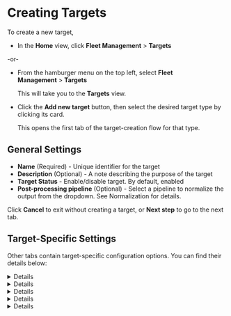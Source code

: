 # Creating Targets

To create a new target,

- In the **Home** view, click **Fleet Management**&nbsp;>&nbsp;**Targets**

-or-

- From the hamburger menu on the top left, select **Fleet Management**&nbsp;>&nbsp;**Targets**

  This will take you to the **Targets** view.

- Click the **Add new target** button, then select the desired target type by clicking its card.

  This opens the first tab of the target-creation flow for that type.

## General Settings

- **Name** (Required) - Unique identifier for the target
- **Description** (Optional) - A note describing the purpose of the target
- **Target Status** - Enable/disable target. By default, enabled
- **Post-processing pipeline** (Optional) - Select a pipeline to normalize the output from the dropdown. See <Topic id="normalization">Normalization</Topic> for details.

Click **Cancel** to exit without creating a target, or **Next step** to go to the next tab.

## Target-Specific Settings

Other tabs contain target-specific configuration options. You can find their details below:

<Details summary="Console">

The Console target writes log messages to standard output and supports field normalization to various logging standards.

<Tabs>
  <TabItem value="console-properties" label="Console Properties">
    - **Format** - Data normalization format (ECS, CIM, ASIM, LEEF, etc.)
  </TabItem>
</Tabs>

For complete configuration details, see <Topic id="targets-console">**this chapter**</Topic>.
</Details>

<Details summary="File">

The File target writes log messages to destination files and supports field normalization to various logging standards.

<Tabs>
  <TabItem value="file-properties" label="File Properties">
    - **Location** (Optional) - File output directory
    - **File name** (Optional) - File name template. By default, `vmetric.{{.Timestamp}}.{{.Extension}}` 
    - **Type** (Optional) - File format. By default, `json`
    - **Compression** (Optional) - Compression algorithm. By default, `zstd`
    - **Schema** - Data schema for Avro/OCF/Parquet formats
    - **No Buffer** - Toggle to enable/disable buffering. By default, disabled
    - **Format** - Field normalization format (ECS, CIM, ASIM, LEEF, etc.)
  </TabItem>
</Tabs>

For complete configuration details, see <Topic id="targets-console">**this chapter**</Topic>.
</Details>

<Details summary="Microsoft Sentinel">

The **Microsoft Sentinel** target ingests log messages into workspace tables using Data Collection Rules (DCRs) with automatic table selection and field normalization.

<Tabs>
  <TabItem value="azure-properties" label="Azure Properties" default>
    ### Authentication

    - **Managed Identity for Azure** (Conditional) - Enable/disable toggle. If disabled, the user has to specify the following:

    - **Tenant ID** - The unique identifier for your **Azure Active Directory** tenant that contains the Microsoft Sentinel workspace.
    - **Client ID** -  The application (client) identifier for the **Azure AD** app registration used to authenticate with **Microsoft Sentinel** APIs.
    - **Client secret** - The secret key or password for the registered application that provides secure authentication to access Microsoft Sentinel resources.

    Click **Back** to return to the previous step, or **Next step** to go to the final tab.
  </TabItem>

  <TabItem value="stream-properties" label="Stream Properties">
    ### Target Stream Properties

    - **Endpoint** - The Data Collection Rule endpoint URL where log data is sent for processing and routing within **Microsoft Sentinel**
    - **Streams** (Optional) - Dropdown for selecting whether data collection rule streams are automatically detected from incoming data (_Auto_) or manually specified in the configuration (_Manual_)
    - **Buffer Size** (Optional) - Buffer size in bytes. By default, 1 MB
    - **Keep phantom fields** - Toggle for preserving fields that exist in the data but are not explicitly defined in the target schema or mapping configuration. By default, disabled
    - **Drop unknown stream events** - Toggle. By default, disabled
    - **Cache timeout** (Optional) - Stream cache timeout in seconds. By default, 300
    - **Format** (Optional) - Dropdown for field normalization format for the forwarded data. By default, _ASIM_.
  </TabItem>
</Tabs>

Click **Add target** to complete the target creation process.

You are taken back to the list of **Sentinel** targets, notified that the target is created, and you can see the target added to the table.

For complete configuration details, see <Topic id="targets-microsoft-sentinel">**this chapter**</Topic>.
</Details>

<Details summary="Azure Blob Storage">
<Tabs>
  <TabItem value="azure-properties" label="Azure Properties" default>
  ### Authentication

  - **Managed Identity for Azure** - Toggle to enable/disable Azure managed identity. If disabled
    - **Tenant ID** - Azure tenant ID required to be used if managed identity is disabled
    - **Client ID** - Azure client ID required to be used if managed identity is disabled
    - **Client Secret** - Azure client secret required to be used if managed identity is disabled

  ### Azure Properties

  - **Account** - Azure storage account name
  - **Container** (Optional) - Blob container name. By default, `vmetric`

  ### Connection
  
  - **Connection configuration** - Toggle to enable/disable connection settings. When enabled:
    - **Max retry** (Optional) - Maximum number of upload retries. By default, `5`
    - **Retry interval** (Optional) - Base interval between retries in seconds. By default, `10`
    - **Timeout** (Optional) - Connection timeout in seconds. By default, `10`
    - **Max size** (Optional) - Maximum file size in bytes. By default, `0`
  </TabItem>
  <TabItem value="file-properties" label="File Properties">
  ### File Properties

  - **File name** (Optional) - File name template. By default, `vmetric.{{.Timestamp}}.{{.Extension}}`
  - **Type** (Optional) - File format. By default, `json`
  - **Compression** (Optional) - Compression algorithm. Available option: `zstd`
  - **Schema** (Optional) - Data schema for Avro/OCF/Parquet formats
  - **No Buffer** - Toggle to enable/disable unbuffered upload
  - **Format** (Optional) - Field normalization format (e.g., `ECS`, `CIM`, `ASIM`)
  </TabItem>
</Tabs>

For complete configuration details, see <Topic id="targets-azure-blob-storage">**this chapter**</Topic>.
</Details>

<Details summary="Azure Data Explorer">
<Tabs>
  <TabItem value="azure-properties" label="Azure Properties" default>
  ### Authentication

  - **Managed Identity for Azure** - Toggle to enable/disable Azure managed identity. If disabled
    - **Tenant ID** - Azure tenant ID required to be used if managed identity is disabled
    - **Client ID** - Azure client ID required to be used if managed identity is disabled
    - **Client Secret** - Azure client secret required to be used if managed identity is disabled
  - **Endpoint** - Azure Data Explorer cluster endpoint name
  - **Database** (Optional) - Target database name. By default, `vmetric`
  - **Table** (Optional) - Target table name. By default, `vmetric`
  - **Type** (Optional) - Data format type (e.g., `parquet`, `json`, `ocf`)). By default, `parquet`

  ### Connection
  
  - **Connection configuration** - Toggle to enable/disable connection settings. When enabled:
    - **Max retry** (Optional) - Maximum number of upload retries. By default, `5`
    - **Retry interval** (Optional) - Base interval between retries in seconds. By default, `10`
    - **Timeout** (Optional) - Connection timeout in seconds. By default, `10`
    - **Max size** (Optional) - Maximum file size in bytes. By default, `0`
  </TabItem>
</Tabs>

For complete configuration details, see <Topic id="targets-azure-data-explorer">**this chapter**</Topic>.
</Details>
